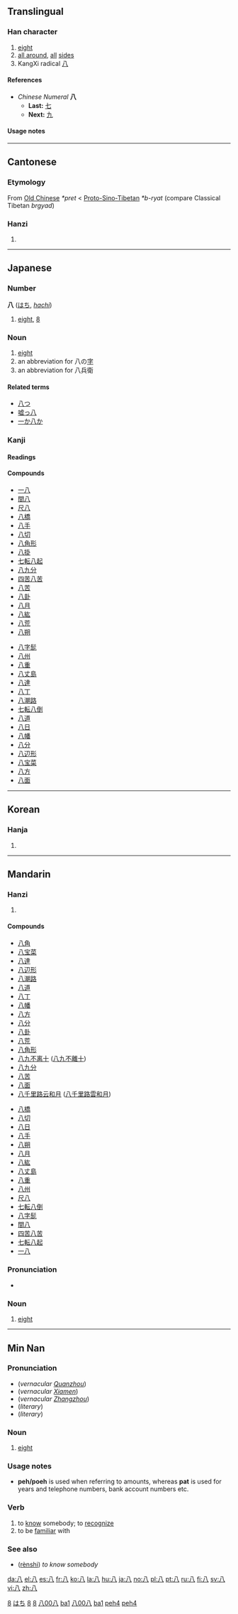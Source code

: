 {{see|入}}
{{zh-hanzi|{{zh-lookup|八}}}}
<!--{{see|捌}}--><!-- may be replaced by zh-forms -->
==Translingual==
{{stroke order|type=animate}}

===Han character===
{{Han char|rn=12|rad=八|as=00|sn=2|four=8000<sub>0</sub>|canj=竹人 (HO)}}

# [[eight]]
# [[all around]], [[all]] [[sides]]
# KangXi radical [[Index:Chinese radical/八|八]]

====References====
{{Han ref|kx=0126.260|dkj=01450|dj=0274.130|hdz=10241.030|uh=516B|ud=20843|bh=A44B|bd=42059}}

*''Chinese Numeral'' '''八'''
**'''Last:''' [[七]]
**'''Next:''' [[九]]

====Usage notes====
{{wikipedia|Numbers in Chinese culture#Eight|Numbers in Chinese culture}}

----

==Cantonese==

===Etymology===
From [[Old Chinese]] ''*pret'' < [[Proto-Sino-Tibetan]] ''*b-ryat'' (compare Classical Tibetan ''brgyad'')

===Hanzi===
{{yue-hanzi|jyut=|y=[[baat3]]}}

# {{defn|Cantonese}}

[[Category:yue:Numbers|8]]
----

==Japanese==
===Number===
'''八''' ([[はち]], ''[[hachi]]'')
# [[eight]], [[8]]
===Noun===
{{ja-noun|k|hira=はち|rom=hachi}}
# [[eight]]
# an abbreviation for 八の[[字]]
# an abbreviation for 八兵衛
====Related terms====
*[[八つ]]
*[[嘘っ八]]
*[[一か八か]]
===Kanji===
{{ja-kanji|grade=1|rs=八00}}
====Readings====
{{ja-readings|on=[[はち]] (''hachi'')|kun=[[や]] (''ya''), [[やつ]] ([[八つ]], ''yatsu''), [[やっつ]] ([[八つ]], ''yattsu''), [[よう]] (''yō'')|nanori=[[な]] (''na''), [[は]] (''ha''), [[はっ]] (''hat''), [[はつ]] (''hatsu''), [[やち]] (''yachi''), [[やつ]] (''yatsu'')}}
====Compounds====
{{top2}}
*[[一八]]
*[[間八]]
*[[尺八]]
*[[八橋]]
*[[八手]]
*[[八切]]
*[[八角形]]
*[[八掛]]
*[[七転八起]]
*[[八九分]]
*[[四苦八苦]]
*[[八苦]]
*[[八卦]]
*[[八月]]
*[[八紘]]
*[[八荒]]
*[[八朔]]
{{mid2}}
*[[八字髭]]
*[[八州]]
*[[八重]]
*[[八丈島]]
*[[八達]]
*[[八丁]]
*[[八潮路]]
*[[七転八倒]]
*[[八道]]
*[[八日]]
*[[八幡]]
*[[八分]]
*[[八辺形]]
*[[八宝菜]]
*[[八方]]
*[[八面]]
{{bottom}}
[[Category:1000 Japanese basic words|はち]]
[[Category:Japanese numbers|8]]
----

==Korean==

===Hanja===
{{ko-hanja|hangeul=팔|eumhun=여덟|rv=pal|mr=p'al}}

# {{defn|Korean}}

[[Category:ko:Numbers|8]]

----

==Mandarin==

===Hanzi===
{{cmn-hanzi|pin=[[bā]] ([[ba1]])|wg=pa<sup>1</sup>}}

# {{defn|Mandarin}}

====Compounds====
{{top2}}
*[[八角]]
*[[八宝菜]]
*[[八達]]
*[[八辺形]]
*[[八潮路]]
*[[八道]]
*[[八丁]]
*[[八幡]]
*[[八方]]
*[[八分]]
*[[八卦]]
*[[八荒]]
*[[八角形]]
*[[八九不离十]] ([[八九不離十]])
*[[八九分]]
*[[八苦]]
*[[八面]]
*[[八千里路云和月]] ([[八千里路雲和月]])
{{mid2}}
*[[八橋]]
*[[八切]]
*[[八日]]
*[[八手]]
*[[八朔]]
*[[八月]]
*[[八紘]]
*[[八丈島]]
*[[八重]]
*[[八州]]
*[[尺八]]
*[[七転八倒]]
*[[八字髭]]
*[[間八]]
*[[四苦八苦]]
*[[七転八起]]
*[[一八]]
{{bottom}}

{{zh-hanzi|{{zh-lookup|八}}}}

===Pronunciation===
*{{IPA|[ pa˥˥ ]}}

===Noun===
{{cmn-noun|ts|pin=bā|pint=ba1|rs=八00}}

# [[eight]]

[[Category:zh-tw:Numbers|八00八]]
[[Category:zh-cn:Numbers|ba1]]
[[Category:zh-tw:Beginning Mandarin|八00八]]
[[Category:zh-cn:Beginning Mandarin|ba1]]

----

==Min Nan==
{{zh-hanzi|{{zh-lookup|八}}}}

===Pronunciation===
*(''vernacular [[w:Quanzhou|Quanzhou]]'') {{IPA|[ pəʔ˩˩ ]}}
*(''vernacular [[w:Xiamen|Xiamen]]'') {{IPA|[ pueʔ˩˩ ]}}
*(''vernacular [[w:Zhangzhou|Zhangzhou]]'') {{IPA|[ peʔ˩˩ ]}}
*(''literary'') {{IPA|[ pat˩˩ ]}}
*(''literary'') {{IPA|[ bat˩˩ ]}}

===Noun===
{{nan-noun|ts|poj=[[poeh]], [[peh]] or [[pat]]|pojt=peh4|rs=八00}}

# [[eight]]

===Usage notes===
*'''peh/poeh''' is used when referring to amounts, whereas '''pat''' is used for years and telephone numbers, bank account numbers etc.

===Verb===
{{nan-verb|ts|poj=[[pat]] or [[bat]]|pojt=pat4|rs=八00}}

# to [[know]] somebody; to [[recognize]]
# to be [[familiar]] with

===See also===
*{{zh-ts|認識|认识}} ([[rènshi]]) ''to know somebody''

[[Category:nan-tw:Numbers|peh4]]
[[Category:nan-cn:Numbers|peh4]]

[[da:八]]
[[el:八]]
[[es:八]]
[[fr:八]]
[[ko:八]]
[[la:八]]
[[hu:八]]
[[ja:八]]
[[no:八]]
[[pl:八]]
[[pt:八]]
[[ru:八]]
[[fi:八]]
[[sv:八]]
[[vi:八]]
[[zh:八]]
